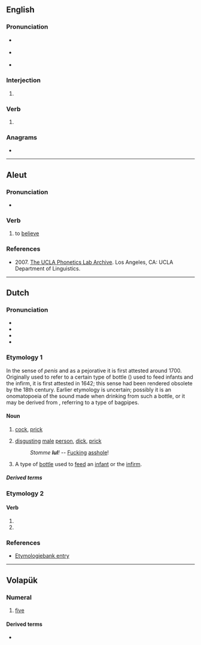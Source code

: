==English==

===Pronunciation===
* {{a|UK}} {{IPA|en|/lʌl/|/lɔːl/}}
* {{a|US}} {{IPA|en|/lʌl/|/lɔl/|/loʊl/}}
* {{rhymes|en|ʌl}}

===Interjection===
{{en-interj}}

# {{alternative form of|en|LOL}}

===Verb===
{{head|en|verb}}

# {{alternative form of|en|LOL}}

===Anagrams===
* {{anagrams|en|a=llu|LLU}}

----

==Aleut==

===Pronunciation===
* {{a|Western}} {{IPA|ale|/ˈlul/}}

===Verb===
{{head|ale|verb}}

# to [[believe]]

===References===
* 2007. [http://archive.phonetics.ucla.edu/Language/ALE_EASTERN/ale_eastern_word-list_1996_01.html The UCLA Phonetics Lab Archive]. Los Angeles, CA: UCLA Department of Linguistics.

----

==Dutch==

===Pronunciation===
* {{IPA|nl|/lʏl/|[lʏɫ]}}
* {{audio|nl|Nl-lul.ogg|Audio}}
* {{hyphenation|nl|lul}}
* {{rhymes|nl|ʏl}}

===Etymology 1===
In the sense of ''penis'' and as a pejorative it is first attested around 1700. Originally used to refer to a certain type of bottle ({{m|nl|pijpkan}}) used to feed infants and the infirm, it is first attested in 1642; this sense had been rendered obsolete by the 18th century. Earlier etymology is uncertain; possibly it is an onomatopoeia of the sound made when drinking from such a bottle, or it may be derived from {{m|nl|lullepijpe}}, referring to a type of bagpipes.

====Noun====
{{nl-noun|m|-en|lulletje}}

# {{lb|nl|vulgar}} [[cock]], [[prick]] {{qualifier|slang for penis}}
#: {{ux|nl|Hij glimlachte toen ik mijn hand tussen zijn dijen legde en zijn grote '''lul''' begon te wrijven.|t=He smiled when I put my hand between his thighs and started to rub his big '''dick'''.}}
#: {{syn|nl|knuppel|penis|piemel|piel|pieterman|pik|plasser|tamp|tampeloeres}}
# {{lb|nl|disparaging}} [[disgusting]] [[male]] [[person]], [[dick]], [[prick]]
#: ''Stomme '''lul'''!'' -- [[fucking|Fucking]] [[asshole]]!
#: {{syn|nl|eikel|klootzak|rotzak|zak}}
# {{lb|nl|obsolete}} A type of [[bottle]] used to [[feed]] an [[infant]] or the [[infirm]].

=====Derived terms=====
{{der4|nl|als een lul op een drumstel slaan|boerenlul|de lul zijn|droplul|hondenlul|Jan Lul|kankerlul|kutlul|lulletje rozenwater|lulhannes|lullig|lullo|oetlul|paardenlul}}

===Etymology 2===
{{nonlemma}}

====Verb====
{{head|nl|verb form}}

# {{nl-verb form of|p=1|n=sg|t=pres|m=ind|lullen}}
# {{nl-verb form of|m=imp|lullen}}

===References===
* [http://www.etymologiebank.nl/trefwoord/lul1 Etymologiebank entry]

----

==Volapük==
{{cardinalbox|vo|ord=lulid|4|5|6|fol|mäl}}

===Numeral===
{{head|vo|numeral}}

# {{cln|vo|cardinal numbers}} [[five]]

====Derived terms====
* {{l|vo|lulüm}}